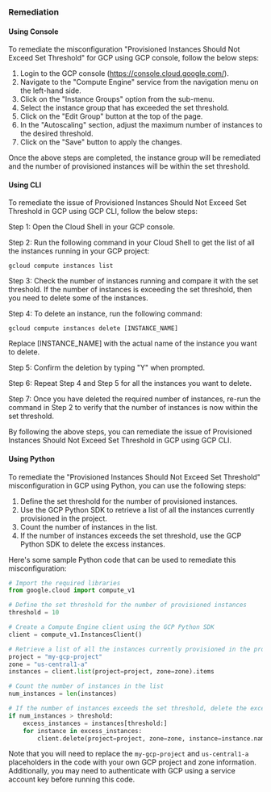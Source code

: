### Remediation

#### Using Console

To remediate the misconfiguration "Provisioned Instances Should Not Exceed Set Threshold" for GCP using GCP console, follow the below steps:

1. Login to the GCP console (https://console.cloud.google.com/).
2. Navigate to the "Compute Engine" service from the navigation menu on the left-hand side.
3. Click on the "Instance Groups" option from the sub-menu.
4. Select the instance group that has exceeded the set threshold.
5. Click on the "Edit Group" button at the top of the page.
6. In the "Autoscaling" section, adjust the maximum number of instances to the desired threshold.
7. Click on the "Save" button to apply the changes.

Once the above steps are completed, the instance group will be remediated and the number of provisioned instances will be within the set threshold.

#### Using CLI

To remediate the issue of Provisioned Instances Should Not Exceed Set Threshold in GCP using GCP CLI, follow the below steps:

Step 1: Open the Cloud Shell in your GCP console.

Step 2: Run the following command in your Cloud Shell to get the list of all the instances running in your GCP project:

```
gcloud compute instances list
```

Step 3: Check the number of instances running and compare it with the set threshold. If the number of instances is exceeding the set threshold, then you need to delete some of the instances.

Step 4: To delete an instance, run the following command:

```
gcloud compute instances delete [INSTANCE_NAME]
```

Replace [INSTANCE_NAME] with the actual name of the instance you want to delete.

Step 5: Confirm the deletion by typing "Y" when prompted.

Step 6: Repeat Step 4 and Step 5 for all the instances you want to delete.

Step 7: Once you have deleted the required number of instances, re-run the command in Step 2 to verify that the number of instances is now within the set threshold.

By following the above steps, you can remediate the issue of Provisioned Instances Should Not Exceed Set Threshold in GCP using GCP CLI.

#### Using Python

To remediate the "Provisioned Instances Should Not Exceed Set Threshold" misconfiguration in GCP using Python, you can use the following steps:

1. Define the set threshold for the number of provisioned instances.
2. Use the GCP Python SDK to retrieve a list of all the instances currently provisioned in the project.
3. Count the number of instances in the list.
4. If the number of instances exceeds the set threshold, use the GCP Python SDK to delete the excess instances.

Here's some sample Python code that can be used to remediate this misconfiguration:

```python
# Import the required libraries
from google.cloud import compute_v1

# Define the set threshold for the number of provisioned instances
threshold = 10

# Create a Compute Engine client using the GCP Python SDK
client = compute_v1.InstancesClient()

# Retrieve a list of all the instances currently provisioned in the project
project = "my-gcp-project"
zone = "us-central1-a"
instances = client.list(project=project, zone=zone).items

# Count the number of instances in the list
num_instances = len(instances)

# If the number of instances exceeds the set threshold, delete the excess instances
if num_instances > threshold:
    excess_instances = instances[threshold:]
    for instance in excess_instances:
        client.delete(project=project, zone=zone, instance=instance.name)
```

Note that you will need to replace the `my-gcp-project` and `us-central1-a` placeholders in the code with your own GCP project and zone information. Additionally, you may need to authenticate with GCP using a service account key before running this code.


